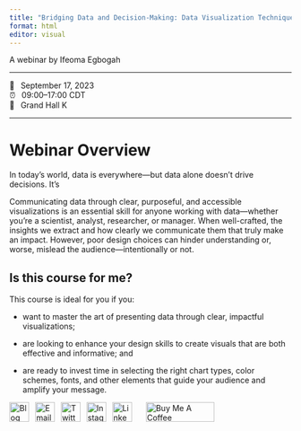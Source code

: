```yaml
---
title: "Bridging Data and Decision-Making: Data Visualization Techniques with R"
format: html
editor: visual
---
```


A webinar by Ifeoma Egbogah

--------------------------------------------------------------------------------

<span class='code'>📆 &ensp;September 17, 2023</span>\
<span class='code'>⏰ &ensp;09:00–17:00 CDT</span>\
<span class='code'>🏨 &ensp;Grand Hall K</span>\

--------------------------------------------------------------------------------

# Webinar Overview

In today’s world, data is everywhere—but data alone doesn’t drive decisions. It's 

Communicating data through clear, purposeful, and accessible visualizations is an essential skill for anyone working with data—whether you're a scientist, analyst, researcher, or manager. When well-crafted, the insights we extract and how clearly we communicate them that truly make an impact. However, poor design choices can hinder understanding or, worse, mislead the audience—intentionally or not.

## Is this course for me?

This course is ideal for you if you:

* want to master the art of presenting data through clear, impactful visualizations;

* are looking to enhance your design skills to create visuals that are both effective and informative; and

* are ready to invest time in selecting the right chart types, color schemes, fonts, and other elements that guide your audience and amplify your message.



<div align="center">
<a href="https://ifeoma-egbogah.netlify.app/blog/"><img border="0" alt="Blog" src="https://assets.dryicons.com/uploads/icon/svg/4926/home.svg" width="35" height="35"></a>&ensp;
<a href="mailto:negbogah@gmail.com"><img border="0" alt="Email" src="https://assets.dryicons.com/uploads/icon/svg/8009/02dc3a5c-6504-4347-85fb-3f510cfecc45.svg" width="35" height="35"></a>&ensp;
<a href="https://twitter.com/negbogah"><img border="0" alt="Twitter" src="https://assets.dryicons.com/uploads/icon/svg/8385/c23f7ffc-ca8d-4246-8978-ce9f6d5bcc99.svg" width="35" height="35"></a>&ensp; 
<a href="https://www.instagram.com/ifyegbogah/"><img border="0" alt="Instagram" src="https://assets.dryicons.com/uploads/icon/svg/8330/62263227-bb78-4b42-a9a9-e222e0cc7b97.svg" width="35" height="35"></a>&ensp;
<a href="https://www.linkedin.com/in/ifeoma-egbogah-a88527110/"><img border="0" alt="LinkedIn" src="https://assets.dryicons.com/uploads/icon/svg/8337/a347cd89-1662-4421-be90-58e5e8004eae.svg" width="35" height="35"></a>&ensp;&emsp;
<a href="https://www.buymeacoffee.com/z3tt" target="_blank"><img src="https://www.buymeacoffee.com/assets/img/guidelines/download-assets-sm-1.svg" alt="Buy Me A Coffee" style="height: 35px !important;width: 122px !important;" ></a>
</div>